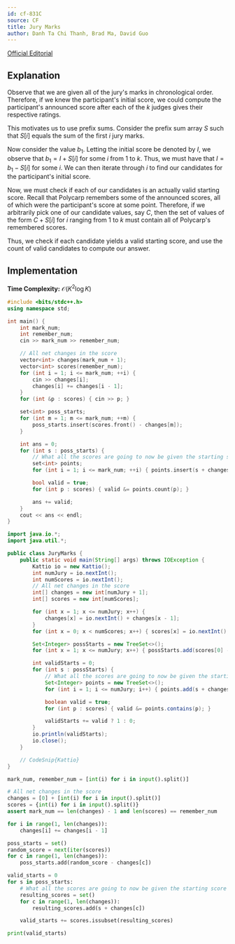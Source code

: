 ```yaml
---
id: cf-831C
source: CF
title: Jury Marks
author: Danh Ta Chi Thanh, Brad Ma, David Guo
---
```


[Official Editorial](https://codeforces.com/blog/entry/53302)

## Explanation

Observe that we are given all of the jury's marks in chronological order. Therefore, if we knew the participant's initial score, we could compute the participant's announced score after each of the $k$ judges gives their respective ratings.

This motivates us to use prefix sums. Consider the prefix sum array $S$ such that $S[i]$ equals the sum of the first $i$ jury marks.

Now consider the value $b_1$. Letting the initial score be denoted by $I$, we observe that $b_1 = I + S[i]$ for some $i$ from $1$ to $k$. Thus, we must have that $I = b_1 - S[i]$ for some $i$. We can then iterate through $i$ to find our candidates for the participant's initial score.

Now, we must check if each of our candidates is an actually valid starting score. Recall that Polycarp remembers some of the announced scores, all of which were the participant's score at some point. Therefore, if we arbitrarily pick one of our candidate values, say $C$, then the set of values of the form $C + S[i]$ for $i$ ranging from $1$ to $k$ must contain all of Polycarp's remembered scores.

Thus, we check if each candidate yields a valid starting score, and use the count of valid candidates to compute our answer.

## Implementation

**Time Complexity:** $\mathcal{O}(K^2 \log K)$

<LanguageSection>
<CPPSection>

```cpp
#include <bits/stdc++.h>
using namespace std;

int main() {
	int mark_num;
	int remember_num;
	cin >> mark_num >> remember_num;

	// All net changes in the score
	vector<int> changes(mark_num + 1);
	vector<int> scores(remember_num);
	for (int i = 1; i <= mark_num; ++i) {
		cin >> changes[i];
		changes[i] += changes[i - 1];
	}
	for (int &p : scores) { cin >> p; }

	set<int> poss_starts;
	for (int m = 1; m <= mark_num; ++m) {
		poss_starts.insert(scores.front() - changes[m]);
	}

	int ans = 0;
	for (int s : poss_starts) {
		// What all the scores are going to now be given the starting score
		set<int> points;
		for (int i = 1; i <= mark_num; ++i) { points.insert(s + changes[i]); }

		bool valid = true;
		for (int p : scores) { valid &= points.count(p); }

		ans += valid;
	}
	cout << ans << endl;
}
```

</CPPSection>
<JavaSection>

```java
import java.io.*;
import java.util.*;

public class JuryMarks {
	public static void main(String[] args) throws IOException {
		Kattio io = new Kattio();
		int numJury = io.nextInt();
		int numScores = io.nextInt();
		// All net changes in the score
		int[] changes = new int[numJury + 1];
		int[] scores = new int[numScores];

		for (int x = 1; x <= numJury; x++) {
			changes[x] = io.nextInt() + changes[x - 1];
		}
		for (int x = 0; x < numScores; x++) { scores[x] = io.nextInt(); }

		Set<Integer> possStarts = new TreeSet<>();
		for (int x = 1; x <= numJury; x++) { possStarts.add(scores[0] - changes[x]); }

		int validStarts = 0;
		for (int s : possStarts) {
			// What all the scores are going to now be given the starting score
			Set<Integer> points = new TreeSet<>();
			for (int i = 1; i <= numJury; i++) { points.add(s + changes[i]); }

			boolean valid = true;
			for (int p : scores) { valid &= points.contains(p); }

			validStarts += valid ? 1 : 0;
		}
		io.println(validStarts);
		io.close();
	}

	// CodeSnip{Kattio}
}
```

</JavaSection>
<PySection>

```py
mark_num, remember_num = [int(i) for i in input().split()]

# All net changes in the score
changes = [0] + [int(i) for i in input().split()]
scores = {int(i) for i in input().split()}
assert mark_num == len(changes) - 1 and len(scores) == remember_num

for i in range(1, len(changes)):
	changes[i] += changes[i - 1]

poss_starts = set()
random_score = next(iter(scores))
for c in range(1, len(changes)):
	poss_starts.add(random_score - changes[c])

valid_starts = 0
for s in poss_starts:
	# What all the scores are going to now be given the starting score
	resulting_scores = set()
	for c in range(1, len(changes)):
		resulting_scores.add(s + changes[c])

	valid_starts += scores.issubset(resulting_scores)

print(valid_starts)
```

</PySection>
</LanguageSection>
